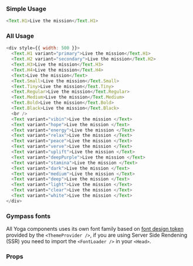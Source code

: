 ### Simple Usage

```javascript reactLive=true
<Text.H1>Live the mission</Text.H1>
```

### All Usage

```javascript reactLive=true
<div style={{ width: 500 }}>
  <Text.H1 variant="primary">Live the mission</Text.H1>
  <Text.H2 variant="secondary">Live the mission</Text.H2>
  <Text.H3>Live the mission</Text.H3>
  <Text.H4>Live the mission</Text.H4>
  <Text>Live the mission</Text>
  <Text.Small>Live the mission</Text.Small>
  <Text.Tiny>Live the mission</Text.Tiny>
  <Text.Regular>Live the mission</Text.Regular>
  <Text.Medium>Live the mission</Text.Medium>
  <Text.Bold>Live the mission</Text.Bold>
  <Text.Black>Live the mission</Text.Black>
  <br />
  <Text variant="vibin">Live the mission </Text>
  <Text variant="hope">Live the mission </Text>
  <Text variant="energy">Live the mission </Text>
  <Text variant="relax">Live the mission </Text>
  <Text variant="peace">Live the mission </Text>
  <Text variant="verve">Live the mission </Text>
  <Text variant="uplift">Live the mission </Text>
  <Text variant="deepPurple">Live the mission </Text>
  <Text variant="stamina">Live the mission </Text>
  <Text variant="dark">Live the mission </Text>
  <Text variant="medium">Live the mission </Text>
  <Text variant="deep">Live the mission </Text>
  <Text variant="light">Live the mission </Text>
  <Text variant="clear">Live the mission </Text>
  <Text variant="white">Live the mission </Text>
</div>
```

### Gympass fonts

All Yoga components uses its own font family based on
[font design token](https://gympass.github.io/yoga/guidelines/tokens/fonts)
provided by the `<ThemeProvider />`, if you are using Server Side Rendening
(SSR) you need to import the `<FontLoader />` in your `<Head>`.

### Props

<PropsTable component="Text" platform="web" />

